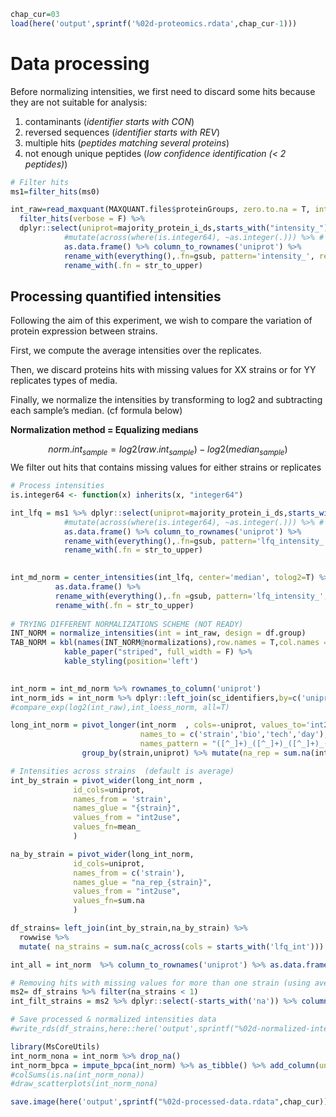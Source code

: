```r
chap_cur=03
load(here('output',sprintf('%02d-proteomics.rdata',chap_cur-1)))
```

# Data processing

Before normalizing intensities, we first need to discard some hits because they
are not suitable for analysis:

 1. contaminants (*identifier starts with CON*)
 2. reversed sequences (*identifier starts with REV*)
 3. multiple hits (*peptides matching several proteins*)
 4. not enough unique peptides (*low confidence identification (< 2 peptides)*)

```r
# Filter hits
ms1=filter_hits(ms0)

int_raw=read_maxquant(MAXQUANT.files$proteinGroups, zero.to.na = T, int_type = 'Intensity', pep_type = 'Unique peptides') %>% 
  filter_hits(verbose = F) %>% 
  dplyr::select(uniprot=majority_protein_i_ds,starts_with("intensity_")) %>% 
            #mutate(across(where(is.integer64), ~as.integer(.))) %>% # make sure to use numeric and not integer
            as.data.frame() %>% column_to_rownames('uniprot') %>%
            rename_with(everything(),.fn=gsub, pattern='intensity_', replacement='') %>%
            rename_with(.fn = str_to_upper)

```

## Processing quantified intensities

Following the aim of this experiment, we wish to compare the variation of protein 
expression between strains.

First, we compute the average intensities over the replicates.

Then, we discard proteins hits with missing values for XX strains or for YY replicates
types of media. 

Finally, we normalize the intensities by transforming to log2 and subtracting 
each sample's median. (cf formula below)


**Normalization method = Equalizing medians**

$$ norm.int_{sample} = log2(raw.int_{sample}) - log2(median_{sample}) $$
We filter out hits that contains missing values for either strains or replicates

```r
# Process intensities
is.integer64 <- function(x) inherits(x, "integer64")

int_lfq = ms1 %>% dplyr::select(uniprot=majority_protein_i_ds,starts_with("lfq")) %>% 
            #mutate(across(where(is.integer64), ~as.integer(.))) %>% # make sure to use numeric and not integer
            as.data.frame() %>% column_to_rownames('uniprot') %>%
            rename_with(everything(),.fn=gsub, pattern='lfq_intensity_', replacement='') %>%
            rename_with(.fn = str_to_upper)
            

int_md_norm = center_intensities(int_lfq, center='median', tolog2=T) %>% 
          as.data.frame() %>%
          rename_with(everything(),.fn =gsub, pattern='lfq_intensity_', replacement='') %>% 
          rename_with(.fn = str_to_upper)
         
# TRYING DIFFERENT NORMALIZATIONS SCHEME (NOT READY)
INT_NORM = normalize_intensities(int = int_raw, design = df.group)
TAB_NORM = kbl(names(INT_NORM@normalizations),row.names = T,col.names = 'Normalizations:',position = 'left') %>% 
            kable_paper("striped", full_width = F) %>% 
            kable_styling(position='left')  

            
int_norm = int_md_norm %>% rownames_to_column('uniprot') 
int_norm_ids = int_norm %>% dplyr::left_join(sc_identifiers,by=c('uniprot'='UNIPROT')) %>% filter(!duplicated(uniprot))
#compare_exp(log2(int_raw),int_loess_norm, all=T)

long_int_norm = pivot_longer(int_norm  , cols=-uniprot, values_to='int2use',
                             names_to = c('strain','bio','tech','day'),
                             names_pattern = "([^_]+)_([^_]+)_([^_]+)_([^_]+)") %>%
                group_by(strain,uniprot) %>% mutate(na_rep = sum.na(int2use))

# Intensities across strains  (default is average)
int_by_strain = pivot_wider(long_int_norm ,
              id_cols=uniprot,
              names_from = 'strain',
              names_glue = "{strain}",
              values_from = "int2use",
              values_fn=mean_
              )

na_by_strain = pivot_wider(long_int_norm,
              id_cols=uniprot,
              names_from = c('strain'),
              names_glue = "na_rep_{strain}",
              values_from = "int2use",
              values_fn=sum.na
              )

df_strains= left_join(int_by_strain,na_by_strain) %>% 
  rowwise %>%
  mutate( na_strains = sum.na(c_across(cols = starts_with('lfq_int'))) )

int_all = int_norm  %>% column_to_rownames('uniprot') %>% as.data.frame()

# Removing hits with missing values for more than one strain (using average intensities over replicates)
ms2= df_strains %>% filter(na_strains < 1)
int_filt_strains = ms2 %>% dplyr::select(-starts_with('na')) %>% column_to_rownames('uniprot') %>% as.data.frame()

# Save processed & normalized intensities data
#write_rds(df_strains,here::here('output',sprintf("%02d-normalized-intensities.rds",chap_cur)))
```


```r
library(MsCoreUtils)
int_norm_nona = int_norm %>% drop_na()
int_norm_bpca = impute_bpca(int_norm) %>% as_tibble() %>% add_column(uniprot = int_norm_ids$uniprot)
#colSums(is.na(int_norm_nona))
#draw_scatterplots(int_norm_nona)
```

```r
save.image(here('output',sprintf("%02d-processed-data.rdata",chap_cur)))
```